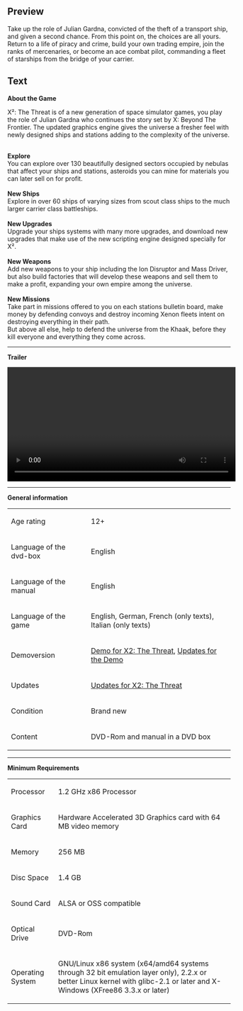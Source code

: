 ==Preview==
<p>Take up the role of Julian Gardna, convicted of the theft of a transport ship, and given a second chance. From this point on, the choices are all yours.&nbsp;<br />Return to a life of piracy and crime, build your own trading empire, join the ranks of mercenaries, or become an ace combat pilot, commanding a fleet of starships from the bridge of your carrier.</p>

==Text==
<p><strong>About the Game</strong></p>
<p>X&sup2;: The Threat is of a new generation of space simulator games, you play the role of Julian Gardna who continues the story set by X: Beyond The Frontier. The updated graphics engine gives the universe a fresher feel with newly designed ships and stations adding to the complexity of the universe.</p>
<p><br /><strong>Explore</strong><br />You can explore over 130 beautifully designed sectors occupied by nebulas that affect your ships and stations, asteroids you can mine for materials you can later sell on for profit.<br /><br /><strong>New Ships</strong><br />Explore in over 60 ships of varying sizes from scout class ships to the much larger carrier class battleships.<br /><br /><strong>New Upgrades</strong><br />Upgrade your ships systems with many more upgrades, and download new upgrades that make use of the new scripting engine designed specially for X&sup2;.<br /><br /><strong>New Weapons</strong><br />Add new weapons to your ship including the Ion Disruptor and Mass Driver, but also build factories that will develop these weapons and sell them to make a profit, expanding your own empire among the universe.<br /><br /><strong>New Missions</strong><br />Take part in missions offered to you on each stations bulletin board, make money by defending convoys and destroy incoming Xenon fleets intent on destroying everything in their path.<br />But above all else, help to defend the universe from the Khaak, before they kill everyone and everything they come across.</p>
<p></p>
<hr />
<p><strong>Trailer</strong></p>
<p><video width="515" controls="true"> <source src="http://videos.fun4tux.ch/x2-trailer-en.ogg"></source> Your browser does not support the video tag! Go and get a <a href="http://www.mozilla-europe.org/de/firefox/">good one</a>!</video></p>
<hr />
<p><strong>General information</strong></p>
<table border="0">
<tbody>
<tr>
<td>Age rating<br /></td>
<td>12+</td>
</tr>
<tr>
<td>Language of the dvd-box</td>
<td>English</td>
</tr>
<tr>
<td>Language of the manual</td>
<td>English<br /></td>
</tr>
<tr>
<td>Language of the game</td>
<td>English, German, French (only texts), Italian (only texts)<br /></td>
</tr>
<tr>
<td>Demoversion</td>
<td><a href="http://demofiles.linuxgamepublishing.com/x2/">Demo for X2: The Threat</a>, <a href="http://updatefiles.linuxgamepublishing.com/x2-demo/">Updates for the Demo</a></td>
</tr>
<tr>
<td>Updates</td>
<td><a href="http://updatefiles.linuxgamepublishing.com/x2/">Updates for X2: The Threat</a></td>
</tr>
<tr>
<td>Condition</td>
<td>Brand new</td>
</tr>
<tr>
<td>Content</td>
<td>DVD-Rom and manual in a DVD box</td>
</tr>
</tbody>
</table>
<p></p>
<hr />
<p><strong>Minimum Requirements<br /></strong></p>
<table border="0">
<tbody>
<tr>
<td>Processor<br /></td>
<td>1.2 GHz x86 Processor</td>
</tr>
<tr>
<td>Graphics Card<br /></td>
<td>Hardware Accelerated 3D Graphics card with 64 MB video memory<br /></td>
</tr>
<tr>
<td>Memory</td>
<td>256 MB</td>
</tr>
<tr>
<td>Disc Space<br /></td>
<td>1.4 GB<br /></td>
</tr>
<tr>
<td>Sound Card</td>
<td>ALSA or OSS compatible</td>
</tr>
<tr>
<td>Optical Drive</td>
<td>DVD-Rom</td>
</tr>
<tr>
<td>Operating System<br /></td>
<td>
<p>GNU/Linux x86 system (x64/amd64 systems through 32 bit emulation layer only), 2.2.x or better Linux kernel with glibc-2.1 or later and X-Windows (XFree86 3.3.x or later)</p>
</td>
</tr>
</tbody>
</table>
